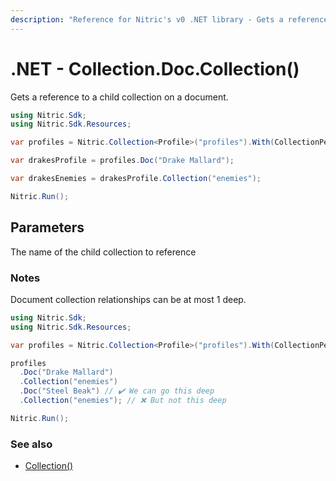 ```yaml
---
description: "Reference for Nitric's v0 .NET library - Gets a reference to a child collection on a document."
---
```


# .NET - Collection.Doc.Collection()

Gets a reference to a child collection on a document.

```csharp
using Nitric.Sdk;
using Nitric.Sdk.Resources;

var profiles = Nitric.Collection<Profile>("profiles").With(CollectionPermission.Reading);

var drakesProfile = profiles.Doc("Drake Mallard");

var drakesEnemies = drakesProfile.Collection("enemies");

Nitric.Run();
```

## Parameters

<Properties>
  <Property name="name" required type="string">
    The name of the child collection to reference
  </Property>
</Properties>

### Notes

Document collection relationships can be at most 1 deep.

```csharp
using Nitric.Sdk;
using Nitric.Sdk.Resources;

var profiles = Nitric.Collection<Profile>("profiles").With(CollectionPermission.Reading);

profiles
  .Doc("Drake Mallard")
  .Collection("enemies")
  .Doc("Steel Beak") // ✔️ We can go this deep
  .Collection("enemies"); // ❌ But not this deep

Nitric.Run();
```

### See also

- [Collection()](./collection)
